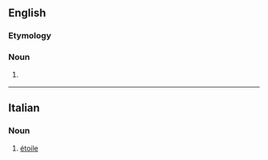 ==English==

===Etymology===
{{etyl|fr|en}} {{term|étoile|lang=fr}}

===Noun===
{{en-noun}}

# {{context|heraldry|lang=en}} {{alternative form of|estoile}}

{{Webster 1913}}

----

==Italian==

===Noun===
{{head|it|noun|g=m|g2=f|invariable}}

# [[étoile]]